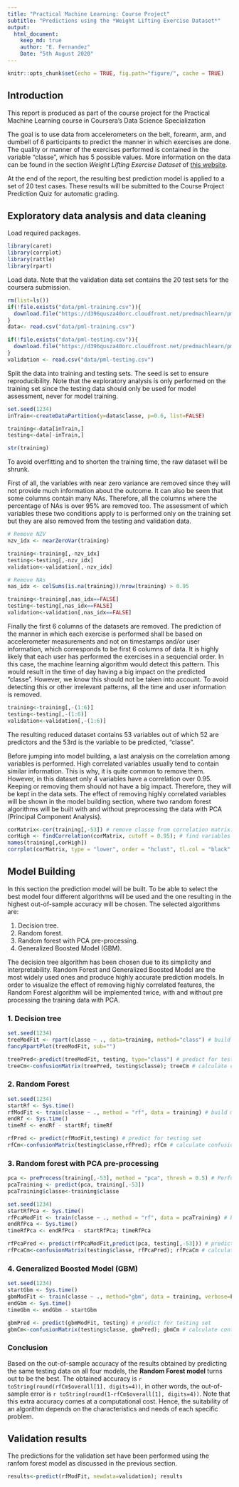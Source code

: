 ```yaml
---
title: "Practical Machine Learning: Course Project"
subtitle: "Predictions using the *Weight Lifting Exercise Dataset*"
output: 
  html_document:
    keep_md: true
    author: "E. Fernandez"
    Date: "5th August 2020"
---
```


```r
knitr::opts_chunk$set(echo = TRUE, fig.path="figure/", cache = TRUE)
```

## Introduction
This report is produced as part of the course project for the Practical Machine Learning course in Coursera's Data Science Specialization

The goal is to use data from accelerometers on the belt, forearm, arm, and dumbell of 6 participants to predict the manner in which exercises are done. The quality or manner of the exercises performed is contained in the variable "classe", which has 5 possible values. More information on the data can be found in the section *Weight Lifting Exercise Dataset* of [this website](http://web.archive.org/web/20161224072740/http:/groupware.les.inf.puc-rio.br/har).

At the end of the report, the resulting best prediction model is applied to a set of 20 test cases. These results will be submitted to the Course Project Prediction Quiz for automatic grading.


## Exploratory data analysis and data cleaning

Load required packages.

```r
library(caret)
library(corrplot)
library(rattle)
library(rpart)
```

Load data. Note that the validation data set contains the 20 test sets for the coursera submission.

```r
rm(list=ls())
if(!file.exists("data/pml-training.csv")){
  download.file("https://d396qusza40orc.cloudfront.net/predmachlearn/pml-training.csv", "data/pml-training.csv")
}
data<- read.csv("data/pml-training.csv")

if(!file.exists("data/pml-testing.csv")){
  download.file("https://d396qusza40orc.cloudfront.net/predmachlearn/pml-testing.csv", "data/pml-testing.csv")
}
validation <- read.csv("data/pml-testing.csv")
```

Split the data into training and testing sets. The seed is set to ensure reproducibility. Note that the exploratory analysis is only performed on the training set since the testing data should only be used for model assessment, never for model training. 

```r
set.seed(1234)
inTrain<-createDataPartition(y=data$classe, p=0.6, list=FALSE)

training<-data[inTrain,]
testing<-data[-inTrain,]

str(training)
```

To avoid overfitting and to shorten the training time, the raw dataset will be shrunk.

First of all, the variables with near zero variance are removed since they will not provide much information about the outcome. It can also be seen that some columns contain many NAs. Therefore, all the columns where the percentage of NAs is over 95% are removed too. The assessment of which variables these two conditions apply to is performed only on the training set but they are also removed from the testing and validation data.

```r
# Remove NZV 
nzv_idx <- nearZeroVar(training)

training<-training[,-nzv_idx]
testing<-testing[,-nzv_idx]
validation<-validation[,-nzv_idx]

# Remove NAs
nas_idx <- colSums(is.na(training))/nrow(training) > 0.95

training<-training[,nas_idx==FALSE]
testing<-testing[,nas_idx==FALSE]
validation<-validation[,nas_idx==FALSE]
```

Finally the first 6 columns of the datasets are removed. The prediction of the manner in which each exercise is performed shall be based on accelerometer measurements and not on timestamps and/or user information, which corresponds to be first 6 columns of data. It is highly likely that each user has performed the exercises in a sequencial order. In this case, the machine learning algorithm would detect this pattern. This would result in the time of day having a big impact on the predicted "classe". However, we know this should not be taken into account. To avoid detecting this or other irrelevant patterns, all the time and user information is removed.

```r
training<-training[,-(1:6)]
testing<-testing[,-(1:6)]
validation<-validation[,-(1:6)]
```

The resulting reduced dataset contains 53 variables out of which 52 are predictors and the 53rd is the variable to be predicted, "classe".

Before jumping into model building, a last analysis on the correlation among variables is performed. High correlated variables usually tend to contain similar information. This is why, it is quite common to remove them. However, in this dataset only 4 variables have a correlation over 0.95. Keeping or removing them should not have a big impact. Therefore, they will be kept in the data sets. The effect of removing highly correlated variables will be shown in the model building section, where two random forest algorithms will be built with and without preprocessing the data with PCA (Principal Component Analysis).

```r
corMatrix<-cor(training[,-53]) # remove classe from correlation matrix.
corHigh <- findCorrelation(corMatrix, cutoff = 0.95); # find variables with correlation higher than 0.95
names(training[,corHigh]) 
corrplot(corMatrix, type = "lower", order = "hclust", tl.col = "black", method = "color", tl.srt = 45, sub="hj")
```

## Model Building

In this section the prediction model will be built. To be able to select the best model four different algorithms will be used and the one resulting in the highest out-of-sample accuracy will be chosen. The selected algorithms are:

1. Decision tree.
2. Random forest.
3. Random forest with PCA pre-processing.
4. Generalized Boosted Model (GBM).

The decision tree algorithm has been chosen due to its simplicity and interpretability. Random Forest and Generalized Boosted Model are the most widely used ones and produce highly accurate prediction models. In order to visualize the effect of removing highly correlated features, the Random Forest algorithm will be implemented twice, with and without pre processing the training data with PCA.  


### 1. Decision tree

```r
set.seed(1234)
treeModFit <- rpart(classe ~ ., data=training, method="class") # build model
fancyRpartPlot(treeModFit, sub="")

treePred<-predict(treeModFit, testing, type="class") # predict for testing set
treeCm<-confusionMatrix(treePred, testing$classe); treeCm # calculate confusion matrix 
```

### 2. Random Forest

```r
set.seed(1234)
startRf <- Sys.time()
rfModFit <- train(classe ~ ., method = "rf", data = training) # build model
endRf <- Sys.time()
timeRf <- endRf - startRf; timeRf

rfPred <- predict(rfModFit,testing) # predict for testing set
rfCm<-confusionMatrix(testing$classe,rfPred); rfCm # calculate confusion matrix 
```

### 3. Random forest with PCA pre-processing

```r
pca <- preProcess(training[,-53], method = "pca", thresh = 0.5) # Perform PCA. This extracts only the variables that explain 50% of the variance
pcaTraining <- predict(pca, training[,-53])
pcaTraining$classe<-training$classe

set.seed(1234)
startRfPca <- Sys.time()
rfPcaModFit <- train(classe ~ ., method = "rf", data = pcaTraining) # build model
endRfPca <- Sys.time()
timeRfPca <- endRfPca - startRfPca; timeRfPca

rfPcaPred <- predict(rfPcaModFit,predict(pca, testing[,-53])) # predict for testing set
rfPcaCm<-confusionMatrix(testing$classe, rfPcaPred); rfPcaCm # calculate confusion matrix 
```

### 4. Generalized Boosted Model (GBM)

```r
set.seed(1234)
startGbm <- Sys.time()
gbmModFit <- train(classe ~ ., method="gbm", data = training, verbose=F) # build model
endGbm <- Sys.time()
timeGbm <- endGbm - startGbm

gbmPred <- predict(gbmModFit, testing) # predict for testing set
gbmCm<-confusionMatrix(testing$classe, gbmPred); gbmCm # calculate confusion matrix 
```

### Conclusion

Based on the out-of-sample accuracy of the results obtained by predicting the same testing data on all four models, the **Random Forest model** turns out to be the best. The obtained accuracy is `r toString(round(rfCm$overall[1], digits=4))`, in other words, the out-of-sample error is `r toString(round(1-rfCm$overall[1], digits=4))`. Note that this extra accuracy comes at a computational cost. Hence, the suitability of an algorithm depends on the characteristics and needs of each specific problem. 

## Validation results

The predictions for the validation set have been performed using the ranfom forest model as discussed in the previous section.

```r
results<-predict(rfModFit, newdata=validation); results
```

